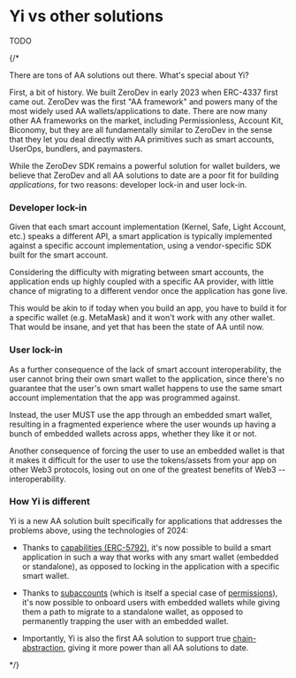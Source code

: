# Yi vs other solutions

TODO

{/* 

There are tons of AA solutions out there.  What's special about Yi?

First, a bit of history.  We built ZeroDev in early 2023 when ERC-4337 first came out.  ZeroDev was the first "AA framework" and powers many of the most widely used AA wallets/applications to date.  There are now many other AA frameworks on the market, including Permissionless, Account Kit, Biconomy, but they are all fundamentally similar to ZeroDev in the sense that they let you deal directly with AA primitives such as smart accounts, UserOps, bundlers, and paymasters.

While the ZeroDev SDK remains a powerful solution for wallet builders, we believe that ZeroDev and all AA solutions to date are a poor fit for building *applications*, for two reasons: developer lock-in and user lock-in.

### Developer lock-in

Given that each smart account implementation (Kernel, Safe, Light Account, etc.) speaks a different API, a smart application is typically implemented against a specific account implementation, using a vendor-specific SDK built for the smart account.

Considering the difficulty with migrating between smart accounts, the application ends up highly coupled with a specific AA provider, with little chance of migrating to a different vendor once the application has gone live.

This would be akin to if today when you build an app, you have to build it for a specific wallet (e.g. MetaMask) and it won't work with any other wallet.  That would be insane, and yet that has been the state of AA until now.

### User lock-in

As a further consequence of the lack of smart account interoperability, the user cannot bring their own smart wallet to the application, since there's no guarantee that the user's own smart wallet happens to use the same smart account implementation that the app was programmed against.

Instead, the user MUST use the app through an embedded smart wallet, resulting in a fragmented experience where the user wounds up having a bunch of embedded wallets across apps, whether they like it or not.

Another consequence of forcing the user to use an embedded wallet is that it makes it difficult for the user to use the tokens/assets from your app on other Web3 protocols, losing out on one of the greatest benefits of Web3 -- interoperability.

### How Yi is different

Yi is a new AA solution built specifically for applications that addresses the problems above, using the technologies of 2024:

- Thanks to [capabilities (ERC-5792)](/dapp/knowledge/capabilities), it's now possible to build a smart application in such a way that works with any smart wallet (embedded or standalone), as opposed to locking in the application with a specific smart wallet.

- Thanks to [subaccounts](/dapp/knowledge/subaccounts) (which is itself a special case of [permissions](/dapp/knowledge/permissions)), it's now possible to onboard users with embedded wallets while giving them a path to migrate to a standalone wallet, as opposed to permanently trapping the user with an embedded wallet.

- Importantly, Yi is also the first AA solution to support true [chain-abstraction](/dapp/knowledge/chain-abstraction), giving it more power than all AA solutions to date.

*/}